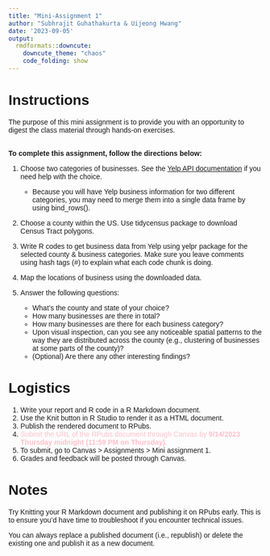 ```yaml
---
title: "Mini-Assignment 1"
author: "Subhrajit Guhathakurta & Uijeong Hwang"
date: '2023-09-05'
output:
  rmdformats::downcute:
    downcute_theme: "chaos"
    code_folding: show
---
```


<style type="text/css">
  body{
  font-family: Arial;
  }
</style>

# Instructions
The purpose of this mini assignment is to provide you with an opportunity to digest the class material through hands-on exercises. 
<br><br>

**To complete this assignment, follow the directions below:**  

1. Choose two categories of businesses. See the [Yelp API documentation](https://www.yelp.com/developers/documentation/v3/business_search) if you need help with the choice.  
    * Because you will have Yelp business information for two different categories, you may need to merge them into a single data frame by using bind_rows().
    
2. Choose a county within the US. Use tidycensus package to download Census Tract polygons.

3. Write R codes to get business data from Yelp using yelpr package for the selected county & business categories. Make sure you leave comments using hash tags (#) to explain what each code chunk is doing.

4. Map the locations of business using the downloaded data.

5. Answer the following questions:
    * What's the county and state of your choice?
    * How many businesses are there in total?
    * How many businesses are there for each business category?
    *	Upon visual inspection, can you see any noticeable spatial patterns to the way they are distributed across the county (e.g., clustering of businesses at some parts of the county)?
    *	(Optional) Are there any other interesting findings?


# Logistics
1. Write your report and R code in a R Markdown document. 
2. Use the Knit button in R Studio to render it as a HTML document.
3. Publish the rendered document to RPubs.
4. <font color="pink">Submit the URL of the RPubs document through Canvas by **9/14/2023 Thursday midnight (11:59 PM on Thursday).** </font>
5. To submit, go to Canvas > Assignments > Mini assignment 1.
6. Grades and feedback will be posted through Canvas.



    
# Notes
Try Knitting your R Markdown document and publishing it on RPubs early. This is to ensure you'd have time to troubleshoot if you encounter technical issues.

You can always replace a published document (i.e., republish) or delete the existing one and publish it as a new document. 